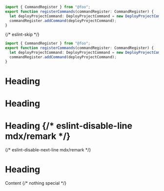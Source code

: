 ```ts
import { CommandRegister } from "@foo";
export function registerCommands(commandRegister: CommandRegister) {
  let deployProjectCommand: DeployProjectCommand = new DeployProjectCommand();
  commandRegister.addCommand(deployProjectCommand);
}
```

{/* eslint-skip */}
```ts
import { CommandRegister } from "@foo";
export function registerCommands(commandRegister: CommandRegister) {
  let deployProjectCommand: DeployProjectCommand = new DeployProjectCommand();
  commandRegister.addCommand(deployProjectCommand);
}
```

# Heading

# Heading

# Heading {/* eslint-disable-line mdx/remark */}

{/* eslint-disable-next-line mdx/remark */}
# Heading

Content {/* nothing special */}

